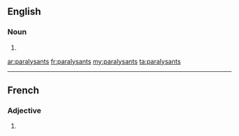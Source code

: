 ==English==

===Noun===
{{head|en|noun plural form}}

# {{plural of|paralysant|lang=en}}

[[ar:paralysants]]
[[fr:paralysants]]
[[my:paralysants]]
[[ta:paralysants]]

----

==French==

===Adjective===
{{fr-adj-form}}

# {{masculine plural of|paralysant|lang=fr}}
{{rfc-auto}}